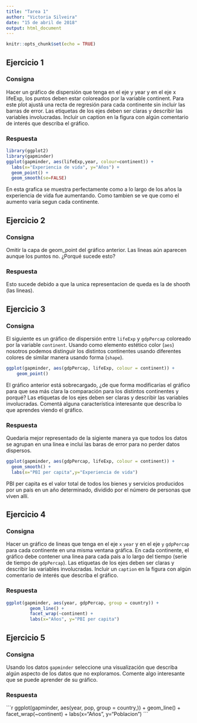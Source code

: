 ```yaml
---
title: "Tarea 1"
author: "Victoria Silveira"
date: "15 de abril de 2018"
output: html_document
---
```


```r
knitr::opts_chunk$set(echo = TRUE)
```

## Ejercicio 1


### Consigna

Hacer un gráfico de dispersión que tenga en el eje y year y en el eje x lifeExp, los puntos deben estar
coloreados por la variable continent. Para este plot ajustá una recta de regresión para cada continente sin
incluir las barras de error. Las etiquetas de los ejes deben ser claras y describir las variables involucradas.
Incluir un caption en la figura con algún comentario de interés que describa el gráfico.

### Respuesta

```r
library(ggplot2)
library(gapminder)
ggplot(gapminder, aes(lifeExp,year, colour=continent)) + 
  labs(x="Experiencia de vida", y="Años") + 
  geom_point() + 
  geom_smooth(se=FALSE)
```
En esta grafica se muestra perfectamente como a lo largo de los años la experiencia de vida fue aumentando. Como tambien se ve que como el aumento varia segun cada continente.


## Ejercicio 2


### Consigna

Omitir la capa de geom_point del gráfico anterior. Las lineas aún aparecen aunque los puntos no. ¿Porqué
sucede esto?

### Respuesta

Esto sucede debido a que la unica representacion de queda es la de shooth (las lineas).


## Ejercicio 3


### Consigna

El siguiente es un gráfico de dispersión entre `lifeExp` y `gdpPercap`  coloreado por la variable `continent`. Usando como elemento estético color (`aes`) nosotros podemos distinguir los distintos continentes usando diferentes colores de similar manera usando forma (`shape`).

```r
ggplot(gapminder, aes(gdpPercap, lifeExp, colour = continent)) +
    geom_point() 
```

El gráfico anterior está sobrecargado, ¿de que forma modificarías el gráfico para que sea más clara la comparación para los distintos continentes y porqué?
Las etiquetas de los ejes deben ser claras y describir las variables involucradas. Comentá alguna característica interesante que describa lo que aprendes viendo el gráfico.

### Respuesta

Quedaria mejor representado de la sigiente manera ya que todos los datos se agrupan en una linea e inclui las baras de error para no perder datos dispersos.

```r
ggplot(gapminder, aes(gdpPercap, lifeExp, colour = continent)) + 
  geom_smooth() +
  labs(x="PBI per capita",y="Experiencia de vida")
```

PBI per capita es el valor total de todos los bienes y servicios producidos por un país en un año determinado, dividido por el número de personas que viven allí.


## Ejercicio 4


### Consigna

Hacer un gráfico de lineas que tenga en el eje `x` `year` y en el eje `y`  `gdpPercap` para cada continente en una misma ventana gráfica. En cada continente, el gráfico debe contener una linea para cada país a lo largo del tiempo (serie de tiempo de `gdpPercap`). Las etiquetas de los ejes deben ser claras y describir las variables involucradas. Incluir un `caption` en la figura con algún comentario de interés que describa el gráfico.

### Respuesta

```r
ggplot(gapminder, aes(year, gdpPercap, group = country)) +
         geom_line() +
         facet_wrap(~continent) +
         labs(x="Años", y="PBI per capita")
```


## Ejercicio 5 


### Consigna

Usando los datos `gapminder` seleccione una visualización que describa algún aspecto de los datos que no exploramos. Comente algo interesante que se puede aprender de su gráfico.

### Respuesta

```r
ggplot(gapminder, aes(year, pop, group = country,)) +
         geom_line() +
         facet_wrap(~continent) +
         labs(x="Años", y="Poblacion")
´´´